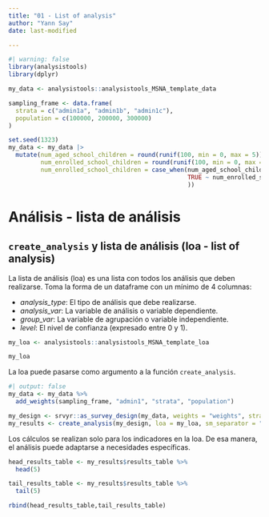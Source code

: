 ```yaml
---
title: "01 - List of analysis"
author: "Yann Say"
date: last-modified

---
```

```r
#| warning: false
library(analysistools)
library(dplyr)

my_data <- analysistools::analysistools_MSNA_template_data

sampling_frame <- data.frame(
  strata = c("admin1a", "admin1b", "admin1c"),
  population = c(100000, 200000, 300000)
)

set.seed(1323)
my_data <- my_data |>
  mutate(num_aged_school_children = round(runif(100, min = 0, max = 5)),
         num_enrolled_school_children = round(runif(100, min = 0, max = 5)),
         num_enrolled_school_children = case_when(num_aged_school_children == 0 ~ NA, num_aged_school_children < num_enrolled_school_children ~ num_aged_school_children,
                                                  TRUE ~ num_enrolled_school_children
                                                  ))
```

# Análisis - lista de análisis

## `create_analysis` y lista de análisis (loa - list of analysis)

La lista de análisis (loa) es una lista con todos los análisis que deben realizarse. Toma la forma de un dataframe con un mínimo de 4 columnas:

- *analysis_type*: El tipo de análisis que debe realizarse.
- *analysis_var*: La variable de análisis o variable dependiente.
- *group_var*: La variable de agrupación o variable independiente.
- *level*: El nivel de confianza (expresado entre 0 y 1).


```r
my_loa <- analysistools::analysistools_MSNA_template_loa

my_loa
```

La loa puede pasarse como argumento a la función `create_analysis`.


```r
#| output: false
my_data <- my_data %>% 
  add_weights(sampling_frame, "admin1", "strata", "population")

my_design <- srvyr::as_survey_design(my_data, weights = "weights", strata = "admin1")
my_results <- create_analysis(my_design, loa = my_loa, sm_separator = "/")
```

Los cálculos se realizan solo para los indicadores en la loa. De esa manera, el análisis puede adaptarse a necesidades específicas.
```r
head_results_table <- my_results$results_table %>% 
  head(5)

tail_results_table <- my_results$results_table %>% 
  tail(5)

rbind(head_results_table,tail_results_table)
```
